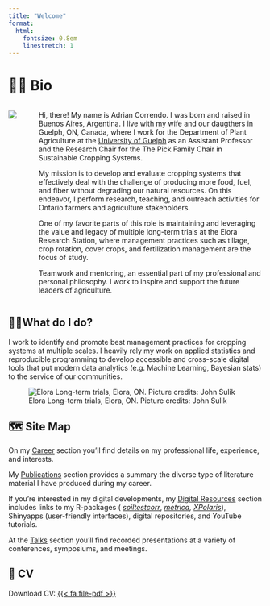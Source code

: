 ```yaml
---
title: "Welcome"
format:
  html:
    fontsize: 0.8em
    linestretch: 1
---
```


# 🙋🏻 Bio

::: columns
::: row
![](images/me_UoG_1.JPG){fig-align="center"}
:::

::: {.column width="2%"}
:::

::: row
Hi, there! My name is Adrian Correndo. I was born and raised in Buenos Aires, Argentina. I live with my wife and our daugthers in Guelph, ON, Canada, where I work for the Department of Plant Agriculture at the [University of Guelph](https://www.plant.uoguelph.ca) as an Assistant Professor and the Research Chair for the The Pick Family Chair in Sustainable Cropping Systems.

My mission is to develop and evaluate cropping systems that effectively deal with the challenge of producing more food, fuel, and fiber without degrading our natural resources. On this endeavor, I perform research, teaching, and outreach activities for Ontario farmers and agriculture stakeholders.

One of my favorite parts of this role is maintaining and leveraging the value and legacy of multiple long-term trials at the Elora Research Station, where management practices such as tillage, crop rotation, cover crops, and fertilization management are the focus of study.

Teamwork and mentoring, an essential part of my professional and personal philosophy. I work to inspire and support the future leaders of agriculture.
:::
:::

## 👷🏻What do I do?

I work to identify and promote best management practices for cropping systems at multiple scales. I heavily rely my work on applied statistics and reproducible programming to develop accessible and cross-scale digital tools that put modern data analytics (e.g. Machine Learning, Bayesian stats) to the service of our communities.

![Elora Long-term trials, Elora, ON. Picture credits: John Sulik](images/Elora_1.jpeg)

## 🗺️ Site Map

On my [Career](https://adriancorrendo.github.io/02-career.html) section you'll find details on my professional life, experience, and interests.

My [Publications](https://adriancorrendo.github.io/03-publications.html) section provides a summary the diverse type of literature material I have produced during my career.

If you're interested in my digital developments, my [Digital Resources](https://adriancorrendo.github.io/03-digitalops.html) section includes links to my R-packages ( [*soiltestcorr*](https://adriancorrendo.github.io/soiltestcorr/), [*metrica*](https://adriancorrendo.github.io/metrica/)*, [XPolaris](https://cran.r-project.org/package=XPolaris)*), Shinyapps (user-friendly interfaces), digital repositories, and YouTube tutorials.

At the [Talks](https://adriancorrendo.github.io/05-talks.html) section you'll find recorded presentations at a variety of conferences, symposiums, and meetings.

## 📂 CV

Download CV: [{{< fa file-pdf >}}](https://raw.githubusercontent.com/adriancorrendo/adriancorrendo.github.io/main/assets/resources/CV_Correndo_APR-03-2023.pdf){#CV}
